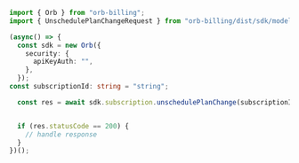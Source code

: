 ```typescript UnschedulePlanChange.ts
import { Orb } from "orb-billing";
import { UnschedulePlanChangeRequest } from "orb-billing/dist/sdk/models/operations";

(async() => {
  const sdk = new Orb({
    security: {
      apiKeyAuth: "",
    },
  });
const subscriptionId: string = "string";

  const res = await sdk.subscription.unschedulePlanChange(subscriptionId);


  if (res.statusCode == 200) {
    // handle response
  }
})();
```
